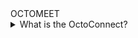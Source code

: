 
<div className="main-bg">
<div className="flex-item">
<div className = "mb-2 text-center font-bold text-transparent sm:text-6xl text-[25px] bg-clip-text bg-[radial-gradient(ellipse_at_right,_var(--tw-gradient-stops))] from-sky-300/50 to-indigo-900/45">OCTOMEET</div>
<details className="details">
<summary className="qs mb-2  sm:text-2xl text-[25px] text-gray-500">What is the OctoConnect?</summary>
<div className="ml-2 mr-2 sm:ml-64 sm:mr-64 md:ml-32 md:mr-32 lg:ml-16 lg:mr-16 xl:ml-8 xl:mr-8 bg-gray-600/25 rounded-xl flex flex-col items-center p-4">
<h1 className=" mb-2 text-center text-transparent sm:text-1xl text-[25px] bg-clip-text bg-[radial-gradient(ellipse_at_right,_var(--tw-gradient-stops))] from-sky-300/50 to-indigo-200/25">OctoConnect is a website that demonstrates the functionality and complexity of Octomeet, a platform that incorporates various technologies from different developers. OctoConnect helps users to explore and learn more about Octomeet’s features and components.</h1>
</div>
</details>






<div className="box">

<Connect name="Subham Maity"
githubProfileLink="https://github.com/Subham-Maity"
githubRepositoryLink="https://github.com/Subham-Maity/ReactJS-For-Beginners"
/>

<Connect
githubRepositoryLink="https://github.com/Subham-Maity/docker_tutorial"
/>

<Connect
githubRepositoryLink="https://github.com/Subham-Maity/docker_tutorial"
/>
</div>


<div className="box">

<Connect name="Linus Torvalds"
githubProfileLink="https://github.com/torvalds"
githubRepositoryLink="https://github.com/torvalds/linux"
/>

<Connect
githubRepositoryLink="https://github.com/torvalds/test-tlb"
/>

</div>










</div>
</div>


